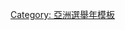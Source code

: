 {{Navbox
|name = 朝鮮民主主義人民共和國選舉
|title = {{flagicon|North Korea}} [[朝鮮民主主義人民共和國選舉]]
|listclass = hlist

|group1 = {{le|朝鮮人民會議|People's Assembly of North Korea|人民會議選舉}}
|list1 = 
*1947年
|group2 = [[最高人民会议|最高人民會議選舉]]
|list2  = 
*[[1948年朝鮮民主主義人民共和國最高人民會議選舉|1948年]]
*[[1957年朝鮮民主主義人民共和國最高人民會議選舉|1957年]]
*[[1962年朝鮮民主主義人民共和國最高人民會議選舉|1962年]]
*[[1967年朝鮮民主主義人民共和國最高人民會議選舉|1967年]]
*[[1972年朝鮮民主主義人民共和國最高人民會議選舉|1972年]]
*[[1977年朝鮮民主主義人民共和國最高人民會議選舉|1977年]]
*[[1982年朝鮮民主主義人民共和國最高人民會議選舉|1982年]]
*[[1986年朝鮮民主主義人民共和國最高人民會議選舉|1986年]]
*[[1990年朝鮮民主主義人民共和國最高人民會議選舉|1990年]]
*[[1998年朝鮮民主主義人民共和國最高人民會議選舉|1998年]]
*[[2003年朝鮮民主主義人民共和國最高人民會議選舉|2003年]]
*[[2009年朝鮮民主主義人民共和國最高人民會議選舉|2009年]] 
*[[2014年朝鮮民主主義人民共和國最高人民會議選舉|2014年]] 
*[[2019年朝鮮民主主義人民共和國最高人民會議選舉|2019年]] 
|group3 = 補選
|list3 = 
*[[1959年朝鮮民主主義人民共和國最高人民會議補選|1959年]]
|group4 = 地方選舉
|list4  = 
*[[1949年朝鮮民主主義人民共和國地方選舉|1949年]]
*[[1956年朝鮮民主主義人民共和國地方選舉|1956年]]
*[[1959年朝鮮民主主義人民共和國地方選舉|1959年]]
*[[1963年朝鮮民主主義人民共和國地方選舉|1963年]]
*[[1967年朝鮮民主主義人民共和國地方選舉|1967年]]
*[[1972年朝鮮民主主義人民共和國地方選舉|1972年]]
*[[1975年朝鮮民主主義人民共和國地方選舉|1975年]]
*[[1977年朝鮮民主主義人民共和國地方選舉|1977年]]
*[[1979年朝鮮民主主義人民共和國地方選舉|1979年]]
*[[1981年朝鮮民主主義人民共和國地方選舉|1981年]]
*[[1983年朝鮮民主主義人民共和國地方選舉|1983年]]
*[[1985年朝鮮民主主義人民共和國地方選舉|1985年]]
*[[1987年朝鮮民主主義人民共和國地方選舉|1987年]]
*[[1989年朝鮮民主主義人民共和國地方選舉|1989年]]
*[[1991年朝鮮民主主義人民共和國地方選舉|1991年]]
*[[1993年朝鮮民主主義人民共和國地方選舉|1993年]]
*[[1999年朝鮮民主主義人民共和國地方選舉|1999年]]
*[[2003年朝鮮民主主義人民共和國地方選舉|2003年]]
*[[2007年朝鮮民主主義人民共和國地方選舉|2007年]]
*[[2011年朝鮮民主主義人民共和國地方選舉|2011年]] 
*[[2015年朝鮮民主主義人民共和國地方選舉|2015年]]
*[[2019年朝鮮民主主義人民共和國地方選舉|2019年]]

}}<noinclude>
{{collapsible option}}
[[Category: 亞洲選舉年模板]]
</noinclude>